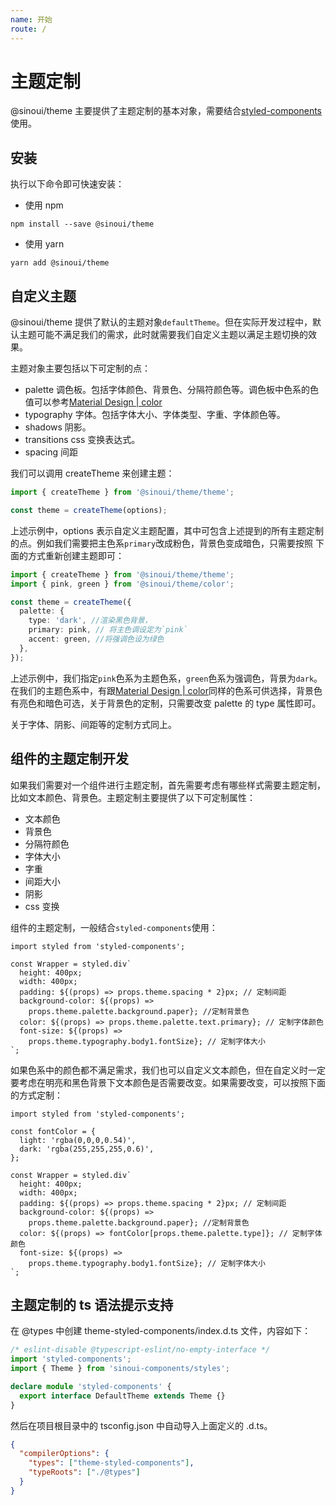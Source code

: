 ```yaml
---
name: 开始
route: /
---
```


# 主题定制

@sinoui/theme 主要提供了主题定制的基本对象，需要结合[styled-components](https://github.com/styled-components/styled-components)
使用。

## 安装

执行以下命令即可快速安装：

- 使用 npm

```shell
npm install --save @sinoui/theme
```

- 使用 yarn

```shell
yarn add @sinoui/theme
```

## 自定义主题

@sinoui/theme 提供了默认的主题对象`defaultTheme`。但在实际开发过程中，默认主题可能不满足我们的需求，此时就需要我们自定义主题以满足主题切换的效果。

主题对象主要包括以下可定制的点：

- palette 调色板。包括字体颜色、背景色、分隔符颜色等。调色板中色系的色值可以参考[Material Design | color](https://material.io/design/color/#tools-for-picking-colors)
- typography 字体。包括字体大小、字体类型、字重、字体颜色等。
- shadows 阴影。
- transitions css 变换表达式。
- spacing 间距

我们可以调用 createTheme 来创建主题：

```ts
import { createTheme } from '@sinoui/theme/theme';

const theme = createTheme(options);
```

上述示例中，options 表示自定义主题配置，其中可包含上述提到的所有主题定制的点。例如我们需要把主色系`primary`改成粉色，背景色变成暗色，只需要按照
下面的方式重新创建主题即可：

```ts
import { createTheme } from '@sinoui/theme/theme';
import { pink, green } from '@sinoui/theme/color';

const theme = createTheme({
  palette: {
    type: 'dark', //渲染黑色背景，
    primary: pink, // 将主色调设定为`pink`
    accent: green, //将强调色设为绿色
  },
});
```

上述示例中，我们指定`pink`色系为主题色系，`green`色系为强调色，背景为`dark`。在我们的主题色系中，有跟[Material Design | color](https://material.io/design/color/#tools-for-picking-colors)同样的色系可供选择，背景色有亮色和暗色可选，关于背景色的定制，只需要改变
palette 的 type 属性即可。

关于字体、阴影、间距等的定制方式同上。

## 组件的主题定制开发

如果我们需要对一个组件进行主题定制，首先需要考虑有哪些样式需要主题定制，比如文本颜色、背景色。主题定制主要提供了以下可定制属性：

- 文本颜色
- 背景色
- 分隔符颜色
- 字体大小
- 字重
- 间距大小
- 阴影
- css 变换

组件的主题定制，一般结合`styled-components`使用：

```tsx
import styled from 'styled-components';

const Wrapper = styled.div`
  height: 400px;
  width: 400px;
  padding: ${(props) => props.theme.spacing * 2}px; // 定制间距
  background-color: ${(props) =>
    props.theme.palette.background.paper}; //定制背景色
  color: ${(props) => props.theme.palette.text.primary}; // 定制字体颜色
  font-size: ${(props) =>
    props.theme.typography.body1.fontSize}; // 定制字体大小
`;
```

如果色系中的颜色都不满足需求，我们也可以自定义文本颜色，但在自定义时一定要考虑在明亮和黑色背景下文本颜色是否需要改变。如果需要改变，可以按照下面的方式定制：

```tsx
import styled from 'styled-components';

const fontColor = {
  light: 'rgba(0,0,0,0.54)',
  dark: 'rgba(255,255,255,0.6)',
};

const Wrapper = styled.div`
  height: 400px;
  width: 400px;
  padding: ${(props) => props.theme.spacing * 2}px; // 定制间距
  background-color: ${(props) =>
    props.theme.palette.background.paper}; //定制背景色
  color: ${(props) => fontColor[props.theme.palette.type]}; // 定制字体颜色
  font-size: ${(props) =>
    props.theme.typography.body1.fontSize}; // 定制字体大小
`;
```

## 主题定制的 ts 语法提示支持

在 @types 中创建 theme-styled-components/index.d.ts 文件，内容如下：

```ts
/* eslint-disable @typescript-eslint/no-empty-interface */
import 'styled-components';
import { Theme } from 'sinoui-components/styles';

declare module 'styled-components' {
  export interface DefaultTheme extends Theme {}
}
```

然后在项目根目录中的 tsconfig.json 中自动导入上面定义的 .d.ts。

```json
{
  "compilerOptions": {
    "types": ["theme-styled-components"],
    "typeRoots": ["./@types"]
  }
}
```

